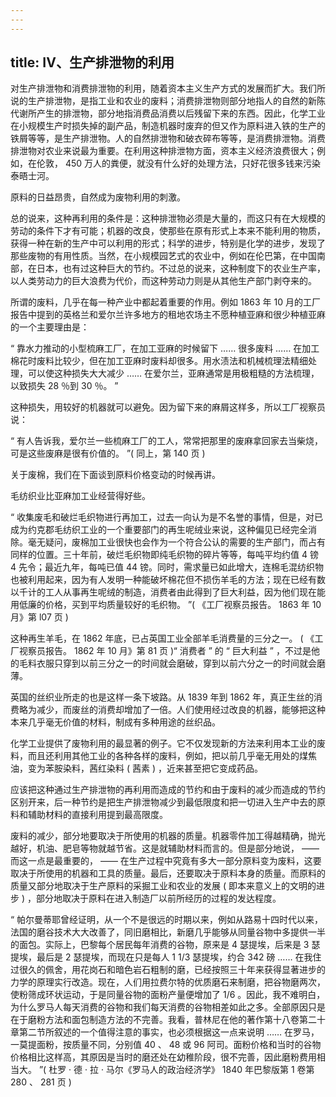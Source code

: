 ```yaml
---
---
---
```

title: IV、生产排泄物的利用
---




对生产排泄物和消费排泄物的利用，随着资本主义生产方式的发展而扩大。我们所说的生产排泄物，是指工业和农业的废料；消费排泄物则部分地指人的自然的新陈代谢所产生的排泄物，部分地指消费品消费以后残留下来的东西。因此，化学工业在小规模生产时损失掉的副产品，制造机器时废弃的但又作为原料进入铁的生产的铁屑等等，是生产排泄物。人的自然排泄物和破衣碎布等等，是消费排泄物。消费排泄物对农业来说最为重要。在利用这种排泄物方面，资本主义经济浪费很大；例如，在伦敦， 450 万人的粪便，就没有什么好的处理方法，只好花很多钱来污染泰晤士河。

原料的日益昂贵，自然成为废物利用的刺激。

总的说来，这种再利用的条件是：这种排泄物必须是大量的，而这只有在大规模的劳动的条件下才有可能；机器的改良，使那些在原有形式上本来不能利用的物质，获得一种在新的生产中可以利用的形式；科学的进步，特别是化学的进步，发现了那些废物的有用性质。当然，在小规模园艺式的农业中，例如在伦巴第，在中国南部，在日本，也有过这种巨大的节约。不过总的说来，这种制度下的农业生产率，以人类劳动力的巨大浪费为代价，而这种劳动力则是从其他生产部门剥夺来的。

所谓的废料，几乎在每一种产业中都起着重要的作用。例如 1863 年 10 月的工厂报告中提到的英格兰和爱尔兰许多地方的租地农场主不愿种植亚麻和很少种植亚麻的一个主要理由是：

 “ 靠水力推动的小型梳麻工厂，在加工亚麻的时候留下 …… 很多废料 …… 在加工棉花时废料比较少，但在加工亚麻时废料却很多。用水渍法和机械梳理法精细处理，可以使这种损失大大减少 …… 在爱尔兰，亚麻通常是用极粗糙的方法梳理，以致损失 28 ％到 30 ％。 ”

这种损失，用较好的机器就可以避免。因为留下来的麻屑这样多，所以工厂视察员说：

 “ 有人告诉我，爱尔兰一些梳麻工厂的工人，常常把那里的废麻拿回家去当柴烧，可是这些废麻是很有价值的。 ”( 同上，第 140 页 )

关于废棉，我们在下面谈到原料价格变动的时候再讲。

毛纺织业比亚麻加工业经营得好些。

 “ 收集废毛和破烂毛织物进行再加工，过去一向认为是不名誉的事情，但是，对已成为约克郡毛纺织工业的一个重要部门的再生呢绒业来说，这种偏见已经完全消除。毫无疑问，废棉加工业很快也会作为一个符合公认的需要的生产部门，而占有同样的位置。三十年前，破烂毛织物即纯毛织物的碎片等等，每吨平均约值 4 镑 4 先令；最近九年，每吨已值 44 镑。同时，需求量已如此增大，连棉毛混纺织物也被利用起来，因为有人发明一种能破坏棉花但不损伤羊毛的方法；现在已经有数以千计的工人从事再生呢绒的制造，消费者由此得到了巨大利益，因为他们现在能用低廉的价格，买到平均质量较好的毛织物。 ”( 《工厂视察员报告。 1863 年 10 月》第 l07 页 )

这种再生羊毛，在 1862 年底，已占英国工业全部羊毛消费量的三分之一。 ( 《工厂视察员报告。 1862 年 10 月》第 81 页 )“ 消费者 ” 的 “ 巨大利益 ” ，不过是他的毛料衣服只穿到以前三分之一的时间就会磨破，穿到以前六分之一的时间就会磨薄。

英国的丝织业所走的也是这样一条下坡路。从 1839 年到 1862 年，真正生丝的消费略为减少，而废丝的消费却增加了一倍。人们使用经过改良的机器，能够把这种本来几乎毫无价值的材料，制成有多种用途的丝织品。

化学工业提供了废物利用的最显著的例子。它不仅发现新的方法来利用本工业的废料，而且还利用其他工业的各种各样的废料，例如，把以前几乎毫无用处的煤焦油，变为苯胺染料，茜红染料 ( 茜素 ) ，近来甚至把它变成药品。

应该把这种通过生产排泄物的再利用而造成的节约和由于废料的减少而造成的节约区别开来，后一种节约是把生产排泄物减少到最低限度和把一切进入生产中去的原料和辅助材料的直接利用提到最高限度。

废料的减少，部分地要取决于所使用的机器的质量。机器零件加工得越精确，抛光越好，机油、肥皂等物就越节省。这是就辅助材料而言的。但是部分地说， —— 而这一点是最重要的， —— 在生产过程中究竟有多大一部分原料变为废料，这要取决于所使用的机器和工具的质量。最后，还要取决于原料本身的质量。而原料的质量又部分地取决于生产原料的采掘工业和农业的发展 ( 即本来意义上的文明的进步 ) ，部分地取决于原料在进入制造厂以前所经历的过程的发达程度。

 “ 帕尔曼蒂耶曾经证明，从一个不是很远的时期以来，例如从路易十四时代以来，法国的磨谷技术大大改善了，同旧磨相比，新磨几乎能够从同量谷物中多提供一半的面包。实际上，巴黎每个居民每年消费的谷物，原来是 4 瑟提埃，后来是 3 瑟提埃，最后是 2 瑟提埃，而现在只是每人 1 1/3 瑟提埃，约合 342 磅 …… 在我住过很久的佩舍，用花岗石和暗色岩石粗制的磨，已经按照三十年来获得显著进步的力学的原理实行改造。现在，人们用拉费尔特的优质磨石来制磨，把谷物磨两次，使粉筛成环状运动，于是同量谷物的面粉产量便增加了 1/6 。因此，我不难明白，为什么罗马人每天消费的谷物和我们每天消费的谷物相差如此之多。全部原因只是在于磨粉方法和面包制造方法的不完善。我看，普林尼在他的著作第十八卷第二十章第二节所叙述的一个值得注意的事实，也必须根据这一点来说明 …… 在罗马，一莫提面粉，按质量不同，分别值 40 、 48 或 96 阿司。面粉价格和当时的谷物价格相比这样高，其原因是当时的磨还处在幼稚阶段，很不完善，因此磨粉费用相当大。 ”( 杜罗 · 德 · 拉 · 马尔《罗马人的政治经济学》 1840 年巴黎版第 1 卷第 280 、 281 页 )